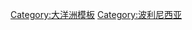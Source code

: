{{Navbox
| name  = 波利尼西亚
| title = [[波利尼西亚]]
| state = {{{state|autocollapse}}}
| listclass = hlist

| group1 = [[波利尼西亚三角形]]
| list1  =
* [[南方群岛]]
* [[库克群岛]]
* [[复活节岛]]
* [[甘比尔群岛]]
* [[夏威夷群岛]]
* [[马克萨斯群岛]]
* [[新西兰]]
* [[纽埃]]
* [[皮特凯恩群岛]]
* [[罗图马]]
* [[萨拉戈麦斯岛]]
* [[萨摩亚群岛]]
* [[社会群岛]]
* [[托克劳]]
* [[汤加]]
* [[土阿莫土群岛]]
* [[图瓦卢]]
* [[瓦利斯和富图纳]] 

| group2 = [[波利尼西亚外围]]
| list2  =
* [[阿尼瓦岛]]
* [[Anuta]]
* [[埃马埃岛]]
* [[富图纳岛 (瓦努阿图)|富圖納島]]
* [[卡平阿马朗伊环礁]]
* [[洛亚蒂群岛]]
* [[Mele (island)|Mele]]
* [[努古里亚群岛]]
* [[努库奥罗环礁]]
* [[Nukuoro]]
* [[Ontong Java Atoll|Ontong Java]]
* [[Ouvéa]]
* [[Pileni]]
* [[拉納爾和貝羅那省]]
* [[Sikaiana]]
* [[塔库乌岛]]
* [[蒂科皮亚岛]] 
| group3 = 波利尼西亚影响
| list3  =
* [[拉烏群島]]
}}<noinclude>
{{collapsible option}}
<!--Categories-->
[[Category:大洋洲模板]]
[[Category:波利尼西亚]]
</noinclude>